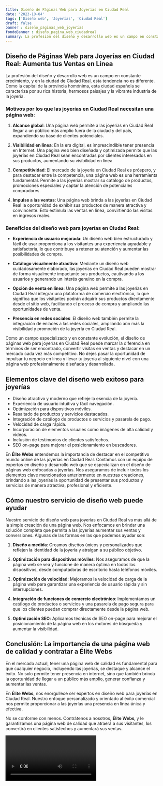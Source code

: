 ```yaml
---
title: Diseño de Páginas Web para Joyerías en Ciudad Real
date: '2023-10-04'
tags: ['Diseño web', 'Joyerías', 'Ciudad Real']
draft: false
banner : diseño_paginas_web_joyerías
fondoBanner : diseño_pagina_web_ciudadreal
summary: La profesión del diseño y desarrollo web es un campo en constante crecimiento, y en la ciudad de Ciudad Real, esta tendencia no es diferente. Como la capital de la provincia homónima, esta ciudad española se caracteriza por su rica historia, hermosos paisajes y la vibrante industria de la joyería.
---
```


## Diseño de Páginas Web para Joyerías en Ciudad Real: Aumenta tus Ventas en Línea

La profesión del diseño y desarrollo web es un campo en constante crecimiento, y en la ciudad de Ciudad Real, esta tendencia no es diferente. Como la capital de la provincia homónima, esta ciudad española se caracteriza por su rica historia, hermosos paisajes y la vibrante industria de la joyería.

### Motivos por los que las joyerías en Ciudad Real necesitan una página web:

1. **Alcance global**: Una página web permite a las joyerías en Ciudad Real llegar a un público más amplio fuera de la ciudad y del país, expandiendo su base de clientes potenciales.

2. **Visibilidad en línea**: En la era digital, es imprescindible tener presencia en Internet. Una página web bien diseñada y optimizada permite que las joyerías en Ciudad Real sean encontradas por clientes interesados en sus productos, aumentando su visibilidad en línea.

3. **Competitividad**: El mercado de la joyería en Ciudad Real es próspero, y para destacar entre la competencia, una página web es una herramienta fundamental. Permite a las joyerías mostrar su catálogo de productos, promociones especiales y captar la atención de potenciales compradores.

4. **Impulso a las ventas**: Una página web brinda a las joyerías en Ciudad Real la oportunidad de exhibir sus productos de manera atractiva y convincente. Esto estimula las ventas en línea, convirtiendo las visitas en ingresos reales.

### Beneficios del diseño web para joyerías en Ciudad Real:

- **Experiencia de usuario mejorada**: Un diseño web bien estructurado y fácil de usar proporciona a los visitantes una experiencia agradable y satisfactoria, lo que contribuye a retener su atención y aumentar las posibilidades de compra.

- **Catálogo visualmente atractivo**: Mediante un diseño web cuidadosamente elaborado, las joyerías en Ciudad Real pueden mostrar de forma visualmente impactante sus productos, cautivando a los usuarios y generando un interés genuino en la compra.

- **Opción de venta en línea**: Una página web permite a las joyerías en Ciudad Real integrar una plataforma de comercio electrónico, lo que significa que los visitantes podrán adquirir sus productos directamente desde el sitio web, facilitando el proceso de compra y ampliando las oportunidades de venta.

- **Presencia en redes sociales**: El diseño web también permite la integración de enlaces a las redes sociales, ampliando aún más la visibilidad y promoción de la joyería en Ciudad Real.

Como un campo especializado y en constante evolución, el diseño de páginas web para joyerías en Ciudad Real puede marcar la diferencia en términos de ser encontrado, convertir visitas en ventas y destacar en un mercado cada vez más competitivo. No dejes pasar la oportunidad de impulsar tu negocio en línea y llevar tu joyería al siguiente nivel con una página web profesionalmente diseñada y desarrollada.

<GifSeo />

<Cta />

## Elementos clave del diseño web exitoso para joyerías

- Diseño atractivo y moderno que refleje la esencia de la joyería.
- Experiencia de usuario intuitiva y fácil navegación.
- Optimización para dispositivos móviles.
- Resaltado de productos y servicios destacados.
- Integración de catálogo de productos o servicios y pasarela de pago.
- Velocidad de carga rápida.
- Incorporación de elementos visuales como imágenes de alta calidad y videos.
- Inclusión de testimonios de clientes satisfechos.
- SEO on-page para mejorar el posicionamiento en buscadores.

En **Élite Webs** entendemos la importancia de destacar en el competitivo mundo online de las joyerías en Ciudad Real. Contamos con un equipo de expertos en diseño y desarrollo web que se especializan en el diseño de páginas web enfocadas a joyerías. Nos aseguramos de incluir todos los elementos clave mencionados anteriormente en nuestras creaciones, brindando a las joyerías la oportunidad de presentar sus productos y servicios de manera atractiva, profesional y eficiente.

## Cómo nuestro servicio de diseño web puede ayudar

Nuestro servicio de diseño web para joyerías en Ciudad Real va más allá de la simple creación de una página web. Nos enfocamos en brindar una solución completa que permita a las joyerías aumentar sus ventas y conversiones. Algunas de las formas en las que podemos ayudar son:

1. **Diseño a medida**: Creamos diseños únicos y personalizados que reflejen la identidad de la joyería y atraigan a su público objetivo.

2. **Optimización para dispositivos móviles**: Nos aseguramos de que la página web se vea y funcione de manera óptima en todos los dispositivos, desde computadoras de escritorio hasta teléfonos móviles.

3. **Optimización de velocidad**: Mejoramos la velocidad de carga de la página web para garantizar una experiencia de usuario rápida y sin interrupciones.

4. **Integración de funciones de comercio electrónico**: Implementamos un catálogo de productos o servicios y una pasarela de pago segura para que los clientes puedan comprar directamente desde la página web.

5. **Optimización SEO**: Aplicamos técnicas de SEO on-page para mejorar el posicionamiento de la página web en los motores de búsqueda y aumentar la visibilidad.

## Conclusión: La importancia de una página web de calidad y contratar a Élite Webs

En el mercado actual, tener una página web de calidad es fundamental para que cualquier negocio, incluyendo las joyerías, se destaque y alcance el éxito. No solo permite tener presencia en internet, sino que también brinda la oportunidad de llegar a un público más amplio, generar confianza y aumentar las ventas.

En **Élite Webs**, nos enorgullece ser expertos en diseño web para joyerías en Ciudad Real. Nuestro enfoque personalizado y orientado al éxito comercial nos permite proporcionar a las joyerías una presencia en línea única y efectiva.

No se conforme con menos. Contrátenos a nosotros, **Élite Webs**, y le garantizamos una página web de calidad que atraerá a sus visitantes, los convertirá en clientes satisfechos y aumentará sus ventas.

<Video />

<CtaBot job='Joyerías' city='Ciudad Real'/>

<Gmaps query='Ciudad Real+españa+maps' />
